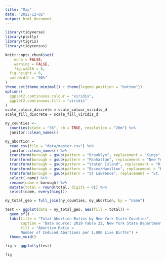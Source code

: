 ```yaml
---
title: "Map"
date: "2022-12-02"
output: html_document
---
```



```r
library(tidyverse)
library(plotly)
library(tigris)
library(tidycensus)

knitr::opts_chunk$set(
	echo = FALSE,
	warning = FALSE,
	fig.width = 8, 
  fig.height = 6,
  out.width = "90%"
)
theme_set(theme_minimal() + theme(legend.position = "bottom"))
options(
  ggplot2.continuous.colour = "viridis",
  ggplot2.continuous.fill = "viridis"
)
scale_colour_discrete = scale_colour_viridis_d
scale_fill_discrete = scale_fill_viridis_d
```



```r
ny_counties <-
  counties(state = "36", cb = TRUE, resolution = "20m") %>% 
  janitor::clean_names()

ny_abortion = 
  read_csv(file = "data/master.csv") %>%
  janitor::clean_names() %>%
  transform(borough = gsub(pattern = "Brooklyn", replacement = "Kings", borough)) %>%
  transform(borough = gsub(pattern = "Manhattan", replacement = "New York", borough)) %>%
  transform(borough = gsub(pattern = "Staten Island", replacement = "Richmond", borough)) %>%
  transform(borough = gsub(pattern = "Essex/Hamilton", replacement = "Essex", borough)) %>%
  transform(borough = gsub(pattern = "St Lawrence", replacement = "St. Lawrence", borough)) %>%
  select(-name) %>% 
  rename(name = borough) %>% 
  mutate(total = round(total, digits = 0)) %>% 
  select(name, everything())

ny_total_geo = full_join(ny_counties, ny_abortion, by = "name")

test <- ggplot(data = ny_total_geo, aes(fill = total)) + 
  geom_sf() + 
  labs(title = "Total Abortion Ratios by New York State Counties",
       caption = "Data source: 2019 Table 22, New York State Department of Health",
       fill = "Abortion Ratio = 
       Number of Induced Abortions per 1,000 Live Births") + 
  theme_void()

fig <- ggplotly(test)

fig
```

